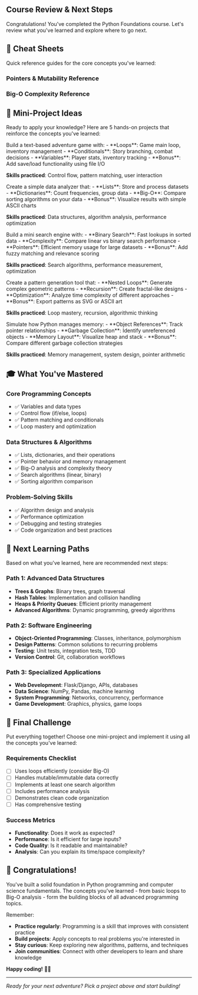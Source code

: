 
## Course Review & Next Steps

Congratulations! You've completed the Python Foundations course. Let's review what you've learned and explore where to go next.

## 🎯 Cheat Sheets

Quick reference guides for the core concepts you've learned:

### Pointers & Mutability Reference

<PointersCheatSheet />

### Big-O Complexity Reference

<BigOCheatSheet />

## 🚀 Mini-Project Ideas

Ready to apply your knowledge? Here are 5 hands-on projects that reinforce the concepts you've learned:

<CartoonCard emoji="🎮" title="Project 1: Adventure Game Engine" subtitle="Loops, conditionals, and user input">
Build a text-based adventure game with:
- **Loops**: Game main loop, inventory management
- **Conditionals**: Story branching, combat decisions
- **Variables**: Player stats, inventory tracking
- **Bonus**: Add save/load functionality using file I/O

**Skills practiced**: Control flow, pattern matching, user interaction
</CartoonCard>

<CartoonCard emoji="📊" title="Project 2: Data Analysis Tool" subtitle="Lists, dictionaries, and algorithm efficiency">
Create a simple data analyzer that:
- **Lists**: Store and process datasets
- **Dictionaries**: Count frequencies, group data
- **Big-O**: Compare sorting algorithms on your data
- **Bonus**: Visualize results with simple ASCII charts

**Skills practiced**: Data structures, algorithm analysis, performance optimization
</CartoonCard>

<CartoonCard emoji="🔍" title="Project 3: Search Engine Simulator" subtitle="Binary search and complexity analysis">
Build a mini search engine with:
- **Binary Search**: Fast lookups in sorted data
- **Complexity**: Compare linear vs binary search performance
- **Pointers**: Efficient memory usage for large datasets
- **Bonus**: Add fuzzy matching and relevance scoring

**Skills practiced**: Search algorithms, performance measurement, optimization
</CartoonCard>

<CartoonCard emoji="🧩" title="Project 4: Pattern Generator Studio" subtitle="Advanced loops and recursion">
Create a pattern generation tool that:
- **Nested Loops**: Generate complex geometric patterns
- **Recursion**: Create fractal-like designs
- **Optimization**: Analyze time complexity of different approaches
- **Bonus**: Export patterns as SVG or ASCII art

**Skills practiced**: Loop mastery, recursion, algorithmic thinking
</CartoonCard>

<CartoonCard emoji="🏗️" title="Project 5: Memory Manager Simulator" subtitle="Pointers, garbage collection, and system design">
Simulate how Python manages memory:
- **Object References**: Track pointer relationships
- **Garbage Collection**: Identify unreferenced objects
- **Memory Layout**: Visualize heap and stack
- **Bonus**: Compare different garbage collection strategies

**Skills practiced**: Memory management, system design, pointer arithmetic
</CartoonCard>

## 🎓 What You've Mastered

### Core Programming Concepts
- ✅ Variables and data types
- ✅ Control flow (if/else, loops)
- ✅ Pattern matching and conditionals
- ✅ Loop mastery and optimization

### Data Structures & Algorithms
- ✅ Lists, dictionaries, and their operations
- ✅ Pointer behavior and memory management
- ✅ Big-O analysis and complexity theory
- ✅ Search algorithms (linear, binary)
- ✅ Sorting algorithm comparison

### Problem-Solving Skills
- ✅ Algorithm design and analysis
- ✅ Performance optimization
- ✅ Debugging and testing strategies
- ✅ Code organization and best practices

## 🎯 Next Learning Paths

Based on what you've learned, here are recommended next steps:

### Path 1: Advanced Data Structures
- **Trees & Graphs**: Binary trees, graph traversal
- **Hash Tables**: Implementation and collision handling  
- **Heaps & Priority Queues**: Efficient priority management
- **Advanced Algorithms**: Dynamic programming, greedy algorithms

### Path 2: Software Engineering
- **Object-Oriented Programming**: Classes, inheritance, polymorphism
- **Design Patterns**: Common solutions to recurring problems
- **Testing**: Unit tests, integration tests, TDD
- **Version Control**: Git, collaboration workflows

### Path 3: Specialized Applications
- **Web Development**: Flask/Django, APIs, databases
- **Data Science**: NumPy, Pandas, machine learning
- **System Programming**: Networks, concurrency, performance
- **Game Development**: Graphics, physics, game loops

## 🌟 Final Challenge

Put everything together! Choose one mini-project and implement it using all the concepts you've learned:

### Requirements Checklist
- [ ] Uses loops efficiently (consider Big-O)
- [ ] Handles mutable/immutable data correctly
- [ ] Implements at least one search algorithm
- [ ] Includes performance analysis
- [ ] Demonstrates clean code organization
- [ ] Has comprehensive testing

### Success Metrics
- **Functionality**: Does it work as expected?
- **Performance**: Is it efficient for large inputs?
- **Code Quality**: Is it readable and maintainable?
- **Analysis**: Can you explain its time/space complexity?

## 🎉 Congratulations!

You've built a solid foundation in Python programming and computer science fundamentals. The concepts you've learned - from basic loops to Big-O analysis - form the building blocks of all advanced programming topics.

Remember:
- **Practice regularly**: Programming is a skill that improves with consistent practice
- **Build projects**: Apply concepts to real problems you're interested in
- **Stay curious**: Keep exploring new algorithms, patterns, and techniques
- **Join communities**: Connect with other developers to learn and share knowledge

**Happy coding!** 🐍✨

---

*Ready for your next adventure? Pick a project above and start building!*
